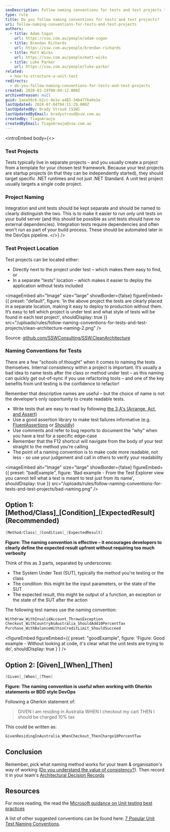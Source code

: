```yaml
---
seoDescription: Follow naming conventions for tests and test projects to ensure clarity, consistency, and readability.
type: rule
title: Do you follow naming conventions for tests and test projects?
uri: follow-naming-conventions-for-tests-and-test-projects
authors:
  - title: Adam Cogan
    url: https://ssw.com.au/people/adam-cogan
  - title: Brendan Richards
    url: https://ssw.com.au/people/brendan-richards
  - title: Matt Wicks
    url: https://ssw.com.au/people/matt-wicks
  - title: Luke Parker
    url: https://ssw.com.au/people/luke-parker
related:
  - how-to-structure-a-unit-test
redirects:
  - do-you-follow-naming-conventions-for-tests-and-test-projects
created: 2020-03-24T00:04:12.000Z
archivedreason: null
guid: 1aea50c6-b2cc-4e1e-a483-34b4776e0e1e
lastUpdated: 2024-07-04T04:11:29.000Z
lastUpdatedBy: Brady Stroud [SSW]
lastUpdatedByEmail: bradystroud@ssw.com.au
createdBy: TiagoAraujo
createdByEmail: TiagoAraujo@ssw.com.au
---
```


<introEmbed
  body={<>
### Test Projects

Tests typically live in separate projects – and you usually create a project from a template for your chosen test framework.
Because your test projects are startup projects (in that they can be independently started), they should target specific .NET runtimes and not just .NET Standard.
A unit test project usually targets a single code project.

### Project Naming

Integration and unit tests should be kept separate and should be named to clearly distinguish the two.
This is to make it easier to run only unit tests on your build server (and this should be possible as unit tests should have no external dependencies).
Integration tests require dependencies and often won't run as part of your build process. These should be automated later in the DevOps pipeline.
  </>}
/>
### Test Project Location

Test projects can be located either:

* Directly next to the project under test – which makes them easy to find, or
* In a separate "tests" location – which makes it easier to deploy the application without tests included


<imageEmbed
  alt="Image"
  size="large"
  showBorder={false}
  figureEmbed={{
    preset: "default",
    figure: 'In the above project the tests are clearly placed in a separate location, making it easy to deploy to production without them. It’s easy to tell which project is under test and what style of tests will be found in each test project',
    shouldDisplay: true
  }}
  src="/uploads/rules/follow-naming-conventions-for-tests-and-test-projects/clean-architecture-naming-2.png"
/>

Source: [github.com/SSWConsulting/SSW.CleanArchitecture](https://github.com/SSWConsulting/SSW.CleanArchitecture)

### Naming Conventions for Tests

There are a few “schools of thought” when it comes to naming the tests themselves.
Internal consistency within a project is important.
It’s usually a bad idea to name tests after the class or method under test – as this naming can quickly get out-of-sync if you use refactoring tools – and one of the key benefits from unit testing is the confidence to refactor!

Remember that descriptive names are useful – but the choice of name is not the developer’s only opportunity to create readable tests.

* Write tests that are easy to read by following [the 3 A's (Arrange, Act, and Assert)](/how-to-structure-a-unit-test)
* Use a good assertion library to make test failures informative (e.g. [FluentAssertions](https://fluentassertions.com) or [Shouldly](https://github.com/shouldly/shouldly))
* Use comments and refer to bug reports to document the “why” when you have a test for a specific edge-case
* Remember that the F12 shortcut will navigate from the body of your test straight to the method you’re calling
* The point of a naming convention is to make code more readable, not less - so use your judgement and call in others to verify your readability

<imageEmbed
  alt="Image"
  size="large"
  showBorder={false}
  figureEmbed={{
    preset: "badExample",
    figure: 'Bad example - From the Test Explorer view you cannot tell what a test is meant to test just from its name',
    shouldDisplay: true
  }}
  src="/uploads/rules/follow-naming-conventions-for-tests-and-test-projects/bad-naming.png"
/>

## Option 1: \[Method/Class]\_\[Condition]\_[ExpectedResult] (Recommended)

```cs
[Method/Class]_[Condition]_[ExpectedResult]
```

**Figure: The naming convention is effective – it encourages developers to clearly define the expected result upfront without requiring too much verbosity**

Think of this as 3 parts, separated by underscores:

* The System Under Test (SUT), typically the method you're testing or the class
* The condition: this might be the input parameters, or the state of the SUT
* The expected result, this might be output of a function, an exception or the state of the SUT after the action

The following test names use the naming convention:

```cs
Withdraw_WithInvalidAccount_ThrowsException
Checkout_WithCountryAsAustralia_ShouldAdd10PercentTax
Purchase_WithBalanceWithinCreditLimit_ShouldSucceed
```

<figureEmbed figureEmbed={{
  preset: "goodExample",
  figure: 'Figure: Good example - Without looking at code, it\'s clear what the unit tests are trying to do',
  shouldDisplay: true
} } />


## Option 2: \[Given]\_\[When]\_\[Then]

```cs
[Given]_[When]_[Then]
```

**Figure: The naming convention is useful when working with Gherkin statements or BDD style DevOps**

Following a Gherkin statement of:

> GIVEN I am residing in Australia
> WHEN I checkout my cart
> THEN I should be charged 10% tax

This could be written as:

```cs
GivenResidingInAustralia_WhenCheckout_ThenCharge10PercentTax
```

## Conclusion

Remember, pick what naming method works for your team & organisation's way of working ([Do you understand the value of consistency?](/the-value-of-consistency/)). Then record it in your team's [Architectural Decision Records](/architectural-decision-records/)

## Resources

For more reading, the read the [Microsoft guidance on Unit testing best practices](https://learn.microsoft.com/en-us/dotnet/core/testing/unit-testing-best-practices?WT.mc_id=DOP-MVP-33518)

A list of other suggested conventions can be found here: [7 Popular Unit Test Naming Conventions](https://dzone.com/articles/7-popular-unit-test-naming).
